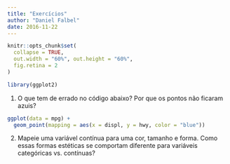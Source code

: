 ```yaml
---
title: "Exercícios"
author: "Daniel Falbel"
date: 2016-11-22
---
```


```r
knitr::opts_chunk$set(
  collapse = TRUE, 
  out.width = "60%", out.height = "60%",
  fig.retina = 2
)
```

```r
library(ggplot2)
```

1. O que tem de errado no código abaixo? Por que os pontos não ficaram azuis?

```r
ggplot(data = mpg) + 
  geom_point(mapping = aes(x = displ, y = hwy, color = "blue"))
```

2. Mapeie uma variável contínua para uma cor, tamanho e forma. Como essas formas
estéticas se comportam diferente para variáveis categóricas vs. contínuas?

